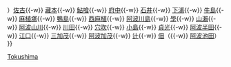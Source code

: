 {{鐵道路線
|模板名稱 = 德島線
|名稱 = [[File:JR logo (shikoku).svg|25px|四國旅客鐵道|link=四國旅客鐵道]] [[德島線]]（吉野川藍色鐵道）
|代表色 = #2B4B65
|車站列表 = （[[德島站|德島]]{{-w}}）[[佐古站|佐古]]{{-w}} [[藏本站|藏本]]{{-w}} [[鮎喰站|鮎喰]]{{-w}}  [[府中站 (德島縣)|府中]]{{-w}} [[石井站 (德島縣)|石井]]{{-w}} [[下浦站|下浦]]{{-w}} [[牛島站|牛島]]{{-w}} [[麻植塚站|麻植塚]]{{-w}} [[鴨島站|鴨島]]{{-w}} [[西麻植站|西麻植]]{{-w}} [[阿波川島站|阿波川島]]{{-w}} [[學站|學]]{{-w}} [[山瀨站|山瀨]]{{-w}} [[阿波山川站|阿波山川]]{{-w}} [[川田站|川田]]{{-w}} [[穴吹站|穴吹]]{{-w}} [[小島站|小島]]{{-w}} [[貞光站|貞光]]{{-w}} [[阿波半田站|阿波半田]]{{-w}} [[江口站 (德島縣)|江口]]{{-w}} [[三加茂站|三加茂]]{{-w}} [[阿波加茂站|阿波加茂]]{{-w}} [[辻站|辻]]{{-w}} [[佃站|佃]]（{{-w}} [[阿波池田站|阿波池田]]） 
}}<noinclude>
[[Category:四國旅客鐵道路線模板|Tokushima]]
</noinclude>